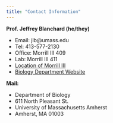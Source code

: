 ```yaml
---
title: "Contact Information"
---
```


**Prof. Jeffrey Blanchard (he/they)**

-   Email: jlb\@umass.edu
-   Tel: 413-577-2130
-   Office: Morrill III 409
-   Lab: Morrill III 411
-   [Location of Morrill III](https://www.google.com/maps/place/611+N+Pleasant+St,+Amherst,+MA+01003)
-   [Biology Department Website](https://www.umass.edu/biology/)

**Mail:**

-   Department of Biology
-   611 North Pleasant St.
-   University of Massachusetts Amherst
-   Amherst, MA 01003
